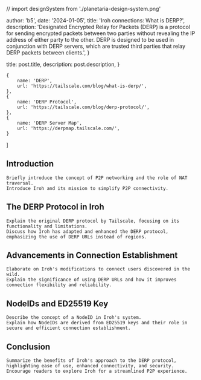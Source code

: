 // import designSystem from './planetaria-design-system.png'

  author: 'b5',
  date: '2024-01-05',
  title: 'Iroh connections: What is DERP?',
  description:
    'Designated Encrypted Relay for Packets (DERP) is a protocol for sending encrypted packets between two parties without revealing the IP address of either party to the other. DERP is designed to be used in conjunction with DERP servers, which are trusted third parties that relay DERP packets between clients.',
}

  title: post.title,
  description: post.description,
}

    {
        name: 'DERP',
        url: 'https://tailscale.com/blog/what-is-derp/',
    },
    {
        name: 'DERP Protocol',
        url: 'https://tailscale.com/blog/derp-protocol/',
    },
    {
        name: 'DERP Server Map',
        url: 'https://derpmap.tailscale.com/',
    }
]



## Introduction

    Briefly introduce the concept of P2P networking and the role of NAT traversal.
    Introduce Iroh and its mission to simplify P2P connectivity.

## The DERP Protocol in Iroh

    Explain the original DERP protocol by Tailscale, focusing on its functionality and limitations.
    Discuss how Iroh has adapted and enhanced the DERP protocol, emphasizing the use of DERP URLs instead of regions.

## Advancements in Connection Establishment

    Elaborate on Iroh's modifications to connect users discovered in the wild.
    Explain the significance of using DERP URLs and how it improves connection flexibility and reliability.

## NodeIDs and ED25519 Key

    Describe the concept of a NodeID in Iroh's system.
    Explain how NodeIDs are derived from ED25519 keys and their role in secure and efficient connection establishment.

## Conclusion

    Summarize the benefits of Iroh's approach to the DERP protocol, highlighting ease of use, enhanced connectivity, and security.
    Encourage readers to explore Iroh for a streamlined P2P experience.